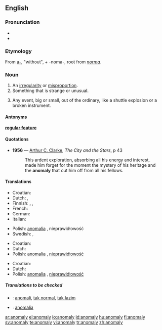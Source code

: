 ==English==

===Pronunciation===
* {{IPA|/əˈnɒm.ə.li/}}
* {{SAMPA|1=/@"nQm=@=li/}} <!--the 1= is needed due to the = signs in the argument-->

===Etymology===
From {{L.}} [[a-]], "without", + -noma-, root from ''[[norma]]''.

===Noun===
{{en-noun|anomal|ies}}

# An [[irregularity]] or [[misproportion]].
# Something that is strange or unusual.
# {{context|NASAspeak}} Any event, big or small, out of the ordinary, like a shuttle explosion or a broken instrument.

====Antonyms====
'''[[regular feature]]'''

====Quotations====
*'''1956''' — [[w:Arthur C. Clarke|Arthur C. Clarke]], ''The City and the Stars'', p 43
*: This ardent exploration, absorbing all his energy and interest, made him forget for the moment the mystery of his heritage and the '''anomaly''' that cut him off from all his fellows.

====Translations====
{{trans-top|an irregularity or inconsistency}}
* Croatian: {{t-|hr|anomalija|f}}
* Dutch: {{t+|nl|anomalie|f}}, {{t|nl|onregelmatigheid|f}}
* Finnish: {{t|fi|säännöttömyys}}, {{t-|fi|epäsäännöllisyys}}, {{t-|fi|poikkeus}}
* French: {{t+|fr|anomalie|f}}
* German: {{t-|de|Anomalie|f}}
* Italian: {{t+|it|anomalia|f}}
{{trans-mid}}
* Polish: [[anomalia]] {{f}}, nieprawidłowość {{f}}
* Swedish: {{t+|sv|anomali|c}}, {{t|sv|avvikelse|c}}
{{trans-bottom}}

{{trans-top|something that is strange or unusual}}
* Croatian: {{t-|hr|anomalija|f}}
* Dutch: {{t+|nl|anomalie|f}}
* Polish: [[anomalia]] {{f}}, [[nieprawidłowość]] {{f}}
{{trans-mid}}
{{trans-bottom}}

{{trans-top|any event, big or small, out of the ordinary}}
* Croatian: {{t-|hr|anomalija|f}}
* Dutch: {{t+|nl|anomalie|f}}
* Polish: [[anomalia]] {{f}}, [[nieprawidłowość]] {{f}}
{{trans-mid}}
{{trans-bottom}}

=====Translations to be checked=====
{{checktrans}}
{{top}}
*{{ttbc|Indonesian}}: [[anomali]], [[tak normal]], [[tak lazim]]
{{mid}}
*{{ttbc|Spanish}}: [[anomalía]]
{{bottom}}

[[ar:anomaly]]
[[el:anomaly]]
[[io:anomaly]]
[[id:anomaly]]
[[hu:anomaly]]
[[fi:anomaly]]
[[sv:anomaly]]
[[te:anomaly]]
[[vi:anomaly]]
[[tr:anomaly]]
[[zh:anomaly]]